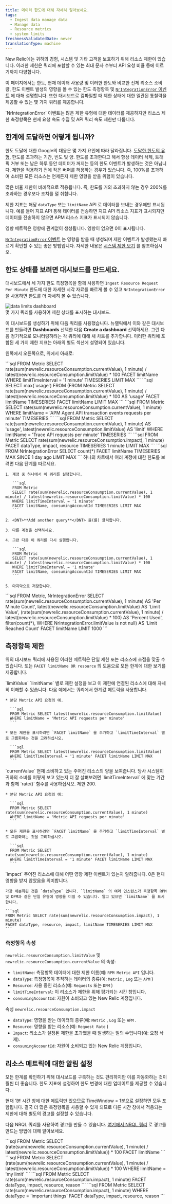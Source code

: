 ```yaml
---
title: 데이터 한도에 대해 자세히 알아보세요.
tags:
  - Ingest data manage data
  - Manage data
  - Resource metrics
  - system limits
freshnessValidatedDate: never
translationType: machine
---
```


New Relic에는 귀하의 경험, 시스템 및 기타 고객을 보호하기 위해 리소스 제한이 있습니다. 이러한 제한은 쿼리에 포함할 수 있는 최대 문자 수부터 API 요청 비율 등에 이르기까지 다양합니다.

이 페이지에서는 한도, 현재 데이터 사용량 및 이러한 한도와 비교한 전체 리소스 소비량, 한도 이벤트 발생의 영향을 볼 수 있는 한도 측정항목 및 [`NrIntegrationError` 이벤트](/docs/telemetry-data-platform/manage-data/nrintegrationerror) 에 대해 설명합니다. 또한 대시보드로 컴파일할 때 제한 상태에 대한 일관된 통찰력을 제공할 수 있는 몇 가지 쿼리를 제공합니다.

<Callout variant="important">
  `NrIntegrationError` 이벤트는 많은 제한 유형에 대한 데이터를 제공하지만 리소스 제한 측정항목은 현재 요청 속도 수집 및 API 쿼리 속도 제한만 다룹니다.
</Callout>

## 한계에 도달하면 어떻게 됩니까?

한도 도달에 대한 Google의 대응은 몇 가지 요인에 따라 달라집니다. [도달한 한도의 유형](/docs/telemetry-data-platform/manage-data/view-system-limits/#incidents), 한도를 초과하는 기간, 빈도 및 양. 한도를 초과한다고 해서 항상 데이터 삭제, 트래픽 거부 또는 남은 하루 동안 데이터가 꺼지는 등의 한도 이벤트가 발생하는 것은 아닙니다. 제한을 적용하기 전에 작은 버퍼를 허용하는 경우가 있습니다. 즉, 100%를 초과하여 소비된 모든 리소스는 언제든지 제한 영향을 받을 위험이 있습니다.

많은 비율 제한이 비례적으로 적용됩니다. 즉, 한도를 거의 초과하지 않는 경우 200%를 초과하는 경우보다 조치를 덜 취합니다.

제한 지표는 해당 `dataType` 또는 `limitName` API 로 데이터를 보내는 경우에만 표시됩니다. 예를 들어 지표 API 통해 데이터를 전송하면 지표 API 리소스 지표가 표시되지만 <InlinePopover type="apm" />데이터를 전송하지 않으면 APM 리소스 지표가 표시되지 않습니다.

<Callout variant="tip">
  영향 메트릭은 영향에 관계없이 생성됩니다. 영향이 없으면 0이 표시됩니다.
</Callout>

[`NrIntegrationError` 이벤트](/docs/telemetry-data-platform/manage-data/nrintegrationerror) 는 영향을 받을 때 생성되며 제한 이벤트가 발생했는지 빠르게 확인할 수 있는 좋은 방법입니다. 자세한 내용은 [시스템 제한 보기](/docs/telemetry-data-platform/manage-data/view-system-limits/) 를 참조하십시오.

## 한도 상태를 보려면 대시보드를 만드세요.

대시보드에서 세 가지 한도 측정항목을 함께 사용하면 `Ingest Resource Request Per Minute` 한도에 대한 자세한 시각 자료를 빠르게 볼 수 있고 `NrIntegrationError` 을 사용하면 한도를 더 자세히 볼 수 있습니다.

<img title="data limits dashboard" alt="data limits dashboard" src="/images/accounts_screenshot-crop_limits-dashboard.webp" />

<figcaption>
  몇 가지 쿼리를 사용하여 제한 상태를 표시하는 대시보드.
</figcaption>

이 대시보드를 생성하기 위해 다음 쿼리를 사용했습니다. 뉴렐릭에서 이와 같은 대시보드를 만들려면 <DNT>**Dashboards**</DNT> 선택한 다음 <DNT>**Create a dashboard**</DNT> 선택하세요. 그런 다음 정기적으로 모니터링하려는 각 쿼리에 대해 새 차트를 추가합니다. 이러한 쿼리에 포함된 세 가지 제한 지표는 아래의 별도 섹션에 설명되어 있습니다.

왼쪽에서 오른쪽으로, 위에서 아래로:

<CollapserGroup>
  <Collapser className="freq-link" id="" title="리소스 소비 한도(%)">
    ```sql
    FROM Metric 
    SELECT rate(sum(newrelic.resourceConsumption.currentValue), 1 minute) / latest(newrelic.resourceConsumption.limitValue) * 100 
    FACET limitName WHERE limitTimeInterval = '1 minute' TIMESERIES LIMIT MAX
    ```
  </Collapser>

  <Collapser className="freq-link" id="" title="시간당 최대 % 소비">
    ```sql
    SELECT max(`usage`) 
    FROM (FROM Metric SELECT rate(sum(newrelic.resourceConsumption.currentValue), 1 minute) / latest(newrelic.resourceConsumption.limitValue) * 100 AS 'usage' FACET limitName TIMESERIES) 
    FACET limitName LIMIT MAX
    ```
  </Collapser>

  <Collapser className="freq-link" id="" title="분당 APM 에이전트 API 트랜잭션 이벤트 요청">
    ```sql
    FROM Metric SELECT rate(sum(newrelic.resourceConsumption.currentValue), 1 minute) 
    WHERE limitName = 'APM Agent API transaction events requests per minute' TIMESERIES
    ```
  </Collapser>

  <Collapser className="freq-link" id="" title="제한선이 있는 추적 API">
    ```sql
    FROM Metric 
    SELECT rate(sum(newrelic.resourceConsumption.currentValue), 1 minute) AS 'usage', 
      latest(newrelic.resourceConsumption.limitValue) AS 'limit'
    WHERE limitName = 'Trace API requests per minute' TIMESERIES
    ```
  </Collapser>

  <Collapser className="freq-link" id="" title="임팩트 패싯">
    ```sql
    FROM Metric SELECT rate(sum(newrelic.resourceConsumption.impact), 1 minute) 
    FACET dataType, impact, resource TIMESERIES 1 minute LIMIT MAX
    ```
  </Collapser>

  <Collapser className="freq-link" id="" title="NrIntegrationError 제한">
    ```sql
    FROM NrIntegrationError SELECT count(*) 
    FACET limitName TIMESERIES MAX  SINCE 1 day ago LIMIT MAX
    ```
  </Collapser>

  <Collapser className="freq-link" id="" title="다중 계정 제한(시계열 차트에만 해당)">
    하나의 차트에서 여러 계정에 대한 한도를 보려면 다음 단계를 따르세요.

    1. 계정 중 하나에서 이 쿼리를 실행합니다.

       ```sql
       FROM Metric 
       SELECT rate(sum(newrelic.resourceConsumption.currentValue), 1 minute) / latest(newrelic.resourceConsumption.limitValue) * 100 
       WHERE limitTimeInterval = '1 minute' 
       FACET limitName, consumingAccountId TIMESERIES LIMIT MAX
       ```

    2. <DNT>**Add another query**</DNT> 을(를) 클릭합니다.

    3. 다른 계정을 선택하세요.

    4. 그런 다음 이 쿼리를 다시 실행합니다.

       ```sql
       FROM Metric 
       SELECT rate(sum(newrelic.resourceConsumption.currentValue), 1 minute) / latest(newrelic.resourceConsumption.limitValue) * 100 
       WHERE limitTimeInterval = '1 minute'
       FACET limitName, consumingAccountId TIMESERIES LIMIT MAX
       ```

    5. 마지막으로 저장합니다.
  </Collapser>

  <Collapser className="freq-link" id="" title="제한 목록 및 NrIntegrationError">
    ```sql
    FROM Metric, NrIntegrationError 
    SELECT rate(sum(newrelic.resourceConsumption.currentValue), 1 minute) AS 'Per Minute Count',
      latest(newrelic.resourceConsumption.limitValue) AS 'Limit Value',
      (rate(sum(newrelic.resourceConsumption.currentValue), 1 minute) / latest(newrelic.resourceConsumption.limitValue) * 100) AS 'Percent Used', 
      filter(count(*), WHERE NrIntegrationError.limitValue is not null) AS 'Limit Reached Count' 
    FACET limitName LIMIT 1000
    ```
  </Collapser>
</CollapserGroup>

## 측정항목 제한

위의 대시보드 쿼리에 사용된 이러한 메트릭은 단일 제한 또는 리소스에 초점을 맞출 수 있습니다. 또는 `FACET limitName OR resource` 의 도움으로 모든 한계에 대한 보기를 제공합니다.

<CollapserGroup>
  <Collapser className="freq-link" id="" title="newrelic.resourceConsumption.limit값">
    `limitValue` `limitName` 별로 제한 설정을 보고 이 제한에 연결된 리소스에 대해 자세히 이해할 수 있습니다. 다음 예에서는 쿼리에서 한계값 메트릭을 사용합니다.

    * 분당 Metric API 요청의 예.

      ```sql
      FROM Metric SELECT latest(newrelic.resourceConsumption.limitValue) 
      WHERE limitName = 'Metric API requests per minute'
      ```

    * 모든 제한을 표시하려면 `FACET limitName` 을 추가하고 `limitTimeInterval` 별로 그룹화하는 것을 고려하십시오.

      ```sql
      FROM Metric SELECT latest(newrelic.resourceConsumption.limitValue) 
      WHERE limitTimeInterval = '1 minute' FACET limitName LIMIT MAX
      ```
  </Collapser>

  <Collapser className="freq-link" id="" title="newrelic.resourceConsumption.currentValue">
    `currentValue` 현재 소비하고 있는 주어진 리소스의 양을 보여줍니다. 당사 시스템이 귀하의 소비를 어떻게 보고 있는지 더 잘 살펴보려면 `limitTimeInterval` 에 맞는 기간과 함께 `rate()` 함수를 사용하십시오. 제한 200.

    * 분당 Metric API 요청의 예:

      ```sql
      FROM Metric SELECT rate(sum(newrelic.resourceConsumption.currentValue), 1 minute) 
      WHERE limitName = 'Metric API requests per minute'
      ```

    * 모든 제한을 표시하려면 `FACET limitName` 을 추가하고 `limitTimeInterval` 별로 그룹화하는 것을 고려하십시오.

      ```sql
      FROM Metric SELECT rate(sum(newrelic.resourceConsumption.currentValue), 1 minute) 
      WHERE limitTimeInterval = '1 minute' FACET limitName LIMIT MAX
      ```
  </Collapser>

  <Collapser className="freq-link" id="" title="newrelic.resourceConsumption.impact">
    `impact` 주어진 리소스에 대해 어떤 영향 제한 이벤트가 있는지 알려줍니다. 0은 현재 영향을 받지 않았음을 의미합니다.

    가장 세분화된 것은 `dataType` 입니다. `limitName` 의 여러 인스턴스가 측정항목 RPM 및 DPM과 같은 단일 유형에 영향을 미칠 수 있습니다. 알고 있으면 `limitName` 를 표시합니다.

    ```sql
    FROM Metric SELECT rate(sum(newrelic.resourceConsumption.impact), 1 minute) 
    FACET dataType, resource, impact, limitName TIMESERIES LIMIT MAX
    ```
  </Collapser>
</CollapserGroup>

### 측정항목 속성

`newrelic.resourceConsumption.limitValue` 및 `newrelic.resourceConsumption.currentValue` 의 속성:

* `limitName`: 측정항목 데이터에 대한 제한 이름(예: `RPM Metric API` 입니다.
* `dataType`: 측정항목이 추적하는 데이터의 종류(예: `Metric` , `Log` 또는 `APM` )
* `Resource`: 사용 중인 리소스(예: `Requests` 또는 `DPM` )
* `limitTimeInterval`: 이 리소스가 제한을 위해 평가되는 시간 창입니다.
* `consumingAccountId`: 자원이 소비되고 있는 New Relic 계정입니다.

속성 `newrelic.resourceConsumption.impact`

* `dataType`: 영향을 받는 데이터의 종류(예: `Metric` , `Log` 또는 `APM` .
* `Resource`: 영향을 받는 리소스(예: `Request Rate` )
* `Impact`: 리소스가 설정된 제한을 초과했을 때 발생하는 일의 수입니다(예: 요청 삭제).
* `consumingAccountId`: 자원이 소비되고 있는 New Relic 계정입니다.

## 리소스 메트릭에 대한 알림 설정

모든 한계를 확인하기 위해 대시보드를 구축하는 것도 편리하지만 이를 자동화하는 것이 훨씬 더 좋습니다. 한도 지표에 <InlinePopover type="alerts" />설정하여 한도 변경에 대한 업데이트를 제공할 수 있습니다.

<Callout variant="tip">
  현재 1분 시간 창에 대한 메트릭만 있으므로 TimeWindow = 1분으로 설정하면 모두 포함됩니다. 결국 더 많은 측정항목을 사용할 수 있게 되므로 다른 시간 창에서 적용되는 제한에 대해 별도의 경고를 설정할 수 있습니다.
</Callout>

다음 NRQL 쿼리를 사용하여 경고를 만들 수 있습니다. [여기에서 NRQL 쿼리](/docs/alerts-applied-intelligence/new-relic-alerts/alert-conditions/create-nrql-alert-conditions/#create) 로 경고를 만드는 방법에 대해 알아보세요.

<CollapserGroup>
  <Collapser className="freq-link" id="" title="LimitName에 의해 패싯 처리되고 Timewindow에 의해 범위가 지정된 제한">
    ```sql
    FROM Metric 
    SELECT (rate(sum(newrelic.resourceConsumption.currentValue), 1 minute) / latest(newrelic.resourceConsumption.limitValue)) * 100 
    FACET limitName
    ```
  </Collapser>

  <Collapser className="freq-link" id="" title="단일 제한에 대한 경고">
    ```sql
    FROM Metric 
    SELECT (rate(sum(newrelic.resourceConsumption.currentValue), 1 minute) / latest(newrelic.resourceConsumption.limitValue)) * 100 
    WHERE limitName = 'my limit'
    ```
  </Collapser>

  <Collapser className="freq-link" id="" title="dataType, 영향, 리소스 및 이유에 따른 제한 영향에 대한 경고">
    ```sql
    FROM Metric SELECT rate(sum(newrelic.resourceConsumption.impact), 1 minute) 
    FACET dataType, impact, resource, reason
    ```
  </Collapser>

  <Collapser className="freq-link" id="" title="단일 dataType의 영향에 대한 경고">
    ```sql
    FROM Metric SELECT rate(sum(newrelic.resourceConsumption.impact), 1 minute)
    WHERE dataType = 'important things'
    FACET dataType, impact, resource, reason 
    ```
  </Collapser>
</CollapserGroup>